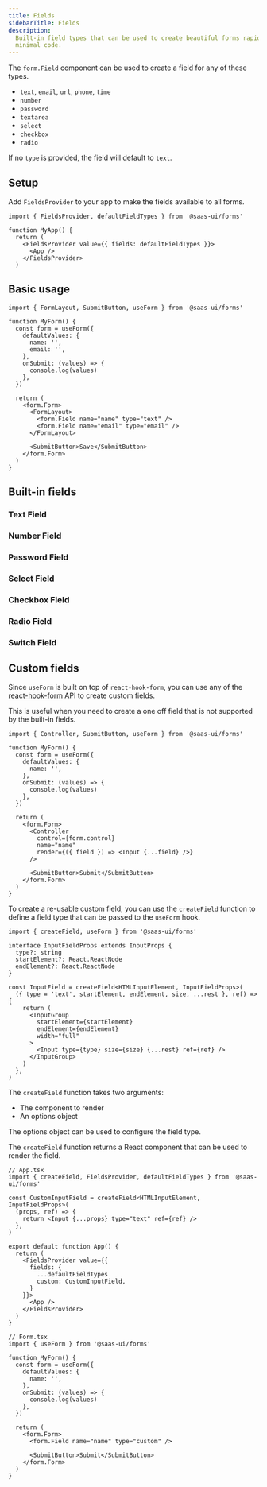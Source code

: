 ```yaml
---
title: Fields
sidebarTitle: Fields
description:
  Built-in field types that can be used to create beautiful forms rapidly with
  minimal code.
---
```


The `form.Field` component can be used to create a field for any of these types.

- `text`, `email`, `url`, `phone`, `time`
- `number`
- `password`
- `textarea`
- `select`
- `checkbox`
- `radio`

If no `type` is provided, the field will default to `text`.

## Setup

Add `FieldsProvider` to your app to make the fields available to all forms.

```tsx
import { FieldsProvider, defaultFieldTypes } from '@saas-ui/forms'

function MyApp() {
  return (
    <FieldsProvider value={{ fields: defaultFieldTypes }}>
      <App />
    </FieldsProvider>
  )
```

## Basic usage

```tsx
import { FormLayout, SubmitButton, useForm } from '@saas-ui/forms'

function MyForm() {
  const form = useForm({
    defaultValues: {
      name: '',
      email: '',
    },
    onSubmit: (values) => {
      console.log(values)
    },
  })

  return (
    <form.Form>
      <FormLayout>
        <form.Field name="name" type="text" />
        <form.Field name="email" type="email" />
      </FormLayout>

      <SubmitButton>Save</SubmitButton>
    </form.Form>
  )
}
```

## Built-in fields

### Text Field

<ExampleTabs name="form-text" />

### Number Field

<ExampleTabs name="form-number" />

### Password Field

<ExampleTabs name="form-password" />

### Select Field

<ExampleTabs name="form-select" />

### Checkbox Field

<ExampleTabs name="form-checkbox" />

### Radio Field

<ExampleTabs name="form-radio" />

### Switch Field

<ExampleTabs name="form-switch" />

## Custom fields

Since `useForm` is built on top of `react-hook-form`, you can use any of the
[react-hook-form](https://react-hook-form.com/docs/useform) API to create custom
fields.

This is useful when you need to create a one off field that is not supported by
the built-in fields.

```tsx
import { Controller, SubmitButton, useForm } from '@saas-ui/forms'

function MyForm() {
  const form = useForm({
    defaultValues: {
      name: '',
    },
    onSubmit: (values) => {
      console.log(values)
    },
  })

  return (
    <form.Form>
      <Controller
        control={form.control}
        name="name"
        render={({ field }) => <Input {...field} />}
      />

      <SubmitButton>Submit</SubmitButton>
    </form.Form>
  )
}
```

To create a re-usable custom field, you can use the `createField` function to
define a field type that can be passed to the `useForm` hook.

```tsx
import { createField, useForm } from '@saas-ui/forms'

interface InputFieldProps extends InputProps {
  type?: string
  startElement?: React.ReactNode
  endElement?: React.ReactNode
}

const InputField = createField<HTMLInputElement, InputFieldProps>(
  ({ type = 'text', startElement, endElement, size, ...rest }, ref) => {
    return (
      <InputGroup
        startElement={startElement}
        endElement={endElement}
        width="full"
      >
        <Input type={type} size={size} {...rest} ref={ref} />
      </InputGroup>
    )
  },
)
```

The `createField` function takes two arguments:

- The component to render
- An options object

The options object can be used to configure the field type.

The `createField` function returns a React component that can be used to render
the field.

```tsx
// App.tsx
import { createField, FieldsProvider, defaultFieldTypes } from '@saas-ui/forms'

const CustomInputField = createField<HTMLInputElement, InputFieldProps>(
  (props, ref) => {
    return <Input {...props} type="text" ref={ref} />
  },
)

export default function App() {
  return (
    <FieldsProvider value={{
      fields: {
        ...defaultFieldTypes
        custom: CustomInputField,
      }
    }}>
      <App />
    </FieldsProvider>
  )
}
```

```tsx
// Form.tsx
import { useForm } from '@saas-ui/forms'

function MyForm() {
  const form = useForm({
    defaultValues: {
      name: '',
    },
    onSubmit: (values) => {
      console.log(values)
    },
  })

  return (
    <form.Form>
      <form.Field name="name" type="custom" />

      <SubmitButton>Submit</SubmitButton>
    </form.Form>
  )
}
```
